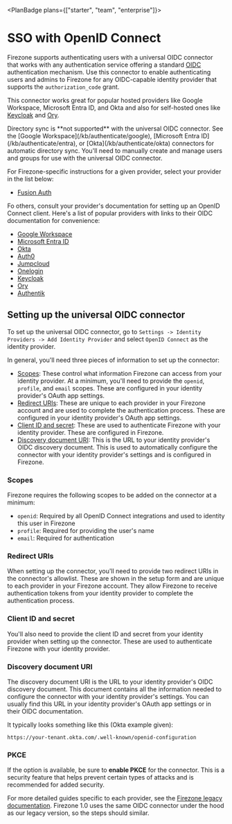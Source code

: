 
<PlanBadge plans={["starter", "team", "enterprise"]}>

# SSO with OpenID Connect

</PlanBadge>

Firezone supports authenticating users with a universal OIDC connector that
works with any authentication service offering a standard
[OIDC](https://en.wikipedia.org/wiki/OpenID) authentication mechanism. Use this
connector to enable authenticating users and admins to Firezone for any
OIDC-capable identity provider that supports the `authorization_code` grant.

This connector works great for popular hosted providers like Google Workspace,
Microsoft Entra ID, and Okta and also for self-hosted ones like
[Keycloak](https://www.keycloak.org) and [Ory](https://www.ory.sh).

<Alert color="warning">
  Directory sync is **not supported** with the universal OIDC connector. See the
  [Google Workspace](/kb/authenticate/google), [Microsoft Entra
  ID](/kb/authenticate/entra), or [Okta](/kb/authenticate/okta) connectors for
  automatic directory sync. You'll need to manually create and manage users and
  groups for use with the universal OIDC connector.
</Alert>

For Firezone-specific instructions for a given provider, select your provider in
the list below:

- [Fusion Auth](/kb/authenticate/oidc/fusion)

Fo others, consult your provider's documentation for setting up an OpenID
Connect client. Here's a list of popular providers with links to their OIDC
documentation for convenience:

- [Google Workspace](https://developers.google.com/identity/openid-connect/openid-connect)
- [Microsoft Entra ID](https://learn.microsoft.com/en-us/entra/identity-platform/v2-protocols-oidc)
- [Okta](https://developer.okta.com/docs/reference/api/oidc/)
- [Auth0](https://auth0.com/docs/get-started/applications/application-settings)
- [Jumpcloud](https://jumpcloud.com/support/sso-with-oidc)
- [Onelogin](https://onelogin.service-now.com/support?id=kb_article&sys_id=2fd988e697b72150c90c3b0e6253af7f&kb_category=de885d2187372d10695f0f66cebb351f)
- [Keycloak](https://www.keycloak.org/docs/latest/securing_apps/index.html#_oidc)
- [Ory](https://www.ory.sh/docs/getting-started/ory-network-oauth2#authorization-code-grant)
- [Authentik](https://docs.goauthentik.io/docs/providers/oauth2/)

## Setting up the universal OIDC connector

To set up the universal OIDC connector, go to
`Settings -> Identity Providers -> Add Identity Provider` and select
`OpenID Connect` as the identity provider.

In general, you'll need three pieces of information to set up the connector:

- [Scopes](#scopes): These control what information Firezone can access from
  your identity provider. At a minimum, you'll need to provide the `openid`,
  `profile`, and `email` scopes. These are configured in your identity
  provider's OAuth app settings.
- [Redirect URIs](#redirect-uris): These are unique to each provider in your
  Firezone account and are used to complete the authentication process. These
  are configured in your identity provider's OAuth app settings.
- [Client ID and secret](#client-id-and-secret): These are used to authenticate
  Firezone with your identity provider. These are configured in Firezone.
- [Discovery document URI](#discovery-document-uri): This is the URL to your
  identity provider's OIDC discovery document. This is used to automatically
  configure the connector with your identity provider's settings and is
  configured in Firezone.

### Scopes

Firezone requires the following scopes to be added on the connector at a
minimum:

- `openid`: Required by all OpenID Connect integrations and used to identity
  this user in Firezone
- `profile`: Required for providing the user's name
- `email`: Required for authentication

### Redirect URIs

When setting up the connector, you'll need to provide two redirect URIs in the
connector's allowlist. These are shown in the setup form and are unique to each
provider in your Firezone account. They allow Firezone to receive authentication
tokens from your identity provider to complete the authentication process.

### Client ID and secret

You'll also need to provide the client ID and secret from your identity provider
when setting up the connector. These are used to authenticate Firezone with your
identity provider.

### Discovery document URI

The discovery document URI is the URL to your identity provider's OIDC discovery
document. This document contains all the information needed to configure the
connector with your identity provider's settings. You can usually find this URL
in your identity provider's OAuth app settings or in their OIDC documentation.

It typically looks something like this (Okta example given):

```
https://your-tenant.okta.com/.well-known/openid-configuration
```

### PKCE

If the option is available, be sure to **enable PKCE** for the connector. This
is a security feature that helps prevent certain types of attacks and is
recommended for added security.

For more detailed guides specific to each provider, see the
[Firezone legacy documentation](/docs/authenticate/oidc). Firezone 1.0 uses the
same OIDC connector under the hood as our legacy version, so the steps should
similar.

<SupportOptions />
